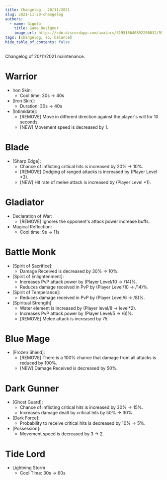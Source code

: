 ```yaml
---
title: Changelog - 20/11/2021
slug: 2021-11-20-changelog
authors:
  - name: Gigoto
    title: Game Designer
    image_url: https://cdn.discordapp.com/avatars/319518640892280832/951294abad0fa188a8bf704a6ebc708c.png
tags: [changelog, sp, balance]
hide_table_of_contents: false
---
```


Changelog of 20/11/2021 maintenance.
<!--truncate-->
# Warrior
- Iron Skin:
    - Cool time: 30s -> 40s
- [Iron Skin]:
    - Duration: 30s -> 40s
- [Intimidate]:
    - [REMOVE] Move in different direction against the player's will for 10 seconds.
    - [NEW] Movement speed is decreased by 1.

# Blade
- [Sharp Edge]:
    - Chance of inflicting critical hits is increased by 20% -> 10%.
    - [REMOVE] Dodging of ranged attacks is increased by (Player Level *3).
    - [NEW] Hit rate of melee attack is increased by (Player Level *1).
    
# Gladiator
- Declaration of War:
    - [REMOVE] Ignores the opponent's attack power increase buffs.
- Magical Reflection:
    - Cool time: 9s -> 11s

# Battle Monk
- [Spirit of Sacrifice]:
    - Damage Received is decreased by 30% -> 10%.
- [Spirit of Enlightenment]:
    - Increases PvP attack power by (Player Level/10 -> /14)%.
    - Reduces damage received in PvP by (Player Level/10 -> /14)%.
- [Spirit of Temperance]:
    - Reduces damage received in PvP by (Player Level/6 -> /8)%.
- [Spiritual Strength]:
    - Water element is increased by (Player level/8 -> level*2).
    - Increases PvP attack power by (Player Level/5 -> /6)%.
    - [REMOVE] Melee attack is increased by 75.

# Blue Mage
- [Frozen Shield]:
    - [REMOVE] There is a 100% chance that damage from all attacks is reduced by 100%.
    - [NEW] Damage Received is decreased by 50%.

# Dark Gunner
- [Ghost Guard]:
    - Chance of inflicting critical hits is increased by 30% -> 15%.
    - Increases damage dealt by critical hits by 50% -> 30%.
- [Dark Force]:
    - Probability to receive critical hits is decreased by 10% -> 5%.
- [Possession]:
    - Movement speed is decreased by 3 -> 2.

# Tide Lord
- Lightning Storm
    - Cool Time: 30s -> 60s